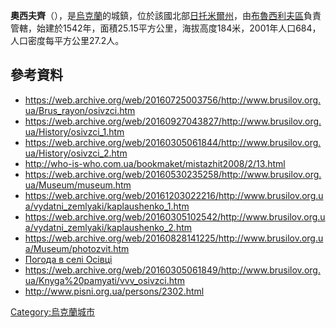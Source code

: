 {{coord|50|20|4|N|29|28|24|E|scale:30000|display=title}}

'''奧西夫齊'''（{{lang-uk|Осівці}}），是[[烏克蘭|烏克蘭]]的城鎮，位於該國北部[[日托米爾州|日托米爾州]]，由[[布魯西利夫區|布魯西利夫區]]負責管轄，始建於1542年，面積25.15平方公里，海拔高度184米，2001年人口684，人口密度每平方公里27.2人。

==參考資料==
* https://web.archive.org/web/20160725003756/http://www.brusilov.org.ua/Brus_rayon/osivzci.htm
* https://web.archive.org/web/20160927043827/http://www.brusilov.org.ua/History/osivzci_1.htm
* https://web.archive.org/web/20160305061844/http://www.brusilov.org.ua/History/osivzci_2.htm
* http://who-is-who.com.ua/bookmaket/mistazhit2008/2/13.html{{dead link|date=2017年12月 |bot=InternetArchiveBot |fix-attempted=yes }}
* https://web.archive.org/web/20160530235258/http://www.brusilov.org.ua/Museum/museum.htm
* https://web.archive.org/web/20161203022216/http://www.brusilov.org.ua/vydatni_zemlyaki/kaplaushenko_1.htm
* https://web.archive.org/web/20160305102542/http://www.brusilov.org.ua/vydatni_zemlyaki/kaplaushenko_2.htm
* https://web.archive.org/web/20160828141225/http://www.brusilov.org.ua/Museum/photozvit.htm
* [http://weather.in.ua/ua/zhitomirskaja/19181 Погода в селі Осівці] {{Wayback|url=http://weather.in.ua/ua/zhitomirskaja/19181 |date=20111219151304 }}
* https://web.archive.org/web/20160305061849/http://www.brusilov.org.ua/Knyga%20pamyati/vvv_osivzci.htm
* http://www.pisni.org.ua/persons/2302.html {{Wayback|url=http://www.pisni.org.ua/persons/2302.html |date=20201127221921 }}

{{Ukraine-geo-stub}}
[[Category:烏克蘭城市|Category:烏克蘭城市]]